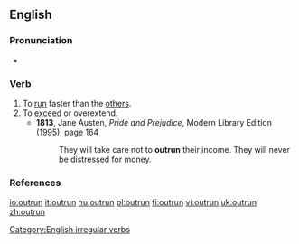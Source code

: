 ==English==

===Pronunciation===
*{{IPA|/'ɑʊtɻʌn/}}

===Verb===
{{en-verb|outruns|outrunning|outran|outrun}}

# To [[run]] faster than the [[other]]s.
# To [[exceed]] or overextend.
#* '''1813''', Jane Austen, ''Pride and Prejudice'', Modern Library Edition (1995), page 164
#*: They will take care not to '''outrun''' their income.  They will never be distressed for money.

===References===
{{R:Century 1911}}
{{R:Webster 1913}}

[[Category:English irregular verbs]]

[[io:outrun]]
[[it:outrun]]
[[hu:outrun]]
[[pl:outrun]]
[[fi:outrun]]
[[vi:outrun]]
[[uk:outrun]]
[[zh:outrun]]